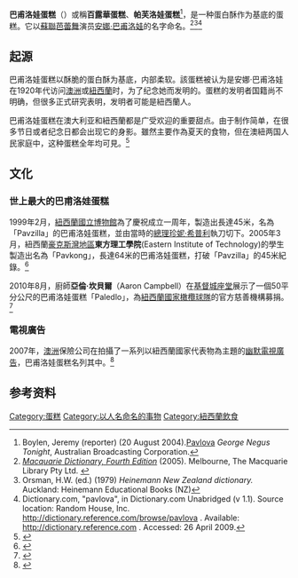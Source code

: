 {{Infobox prepared food
| name             = 巴甫洛娃蛋糕
| image            = Pavlova dessert.JPG
| caption          = 巴甫洛娃通常用草莓、奇異果、百香果和奶油做裝飾。
| country          = {{NZL}}
| course           = [[甜点|甜点]]
| type             = [[海綿蛋糕|海綿蛋糕]]
| main_ingredient  = [[蛋白|蛋白]]、 [[蔗糖|蔗糖]]
}}
'''巴甫洛娃蛋糕'''（{{lang-en|Pavlova cake}}）或稱'''百露華蛋糕'''、'''帕芙洛娃蛋糕'''<ref name="gnt">Boylen, Jeremy (reporter) (20 August 2004).[http://abc.net.au/gnt/history/Transcripts/s1188249.htm Pavlova] {{Wayback|url=http://abc.net.au/gnt/history/Transcripts/s1188249.htm |date=20100416134604 }} ''George Negus Tonight'', Australian Broadcasting Corporation.</ref>，是一种蛋白酥作为基底的蛋糕。它以[[蘇聯|蘇聯]][[芭蕾舞|芭蕾舞]]演员[[安娜·巴甫洛娃|安娜·巴甫洛娃]]的名字命名。<ref name="AuEpron">''[[Macquarie_Dictionary|Macquarie Dictionary, Fourth Edition]]'' (2005). Melbourne, The Macquarie Library Pty Ltd. {{ISBN|1-876429-14-3}}</ref><ref name="NZEpron">Orsman, H.W. (ed.) (1979) ''Heinemann New Zealand dictionary.'' Auckland: Heinemann Educational Books (NZ)</ref><ref name=InEpron>Dictionary.com, "pavlova", in Dictionary.com Unabridged (v 1.1). Source location: Random House, Inc. [http://dictionary.reference.com/browse/pavlova http://dictionary.reference.com/browse/pavlova] {{Wayback|url=http://dictionary.reference.com/browse/pavlova |date=20160305013334 }}. Available: [http://dictionary.reference.com http://dictionary.reference.com] {{Wayback|url=http://dictionary.reference.com/ |date=20150520140539 }}. Accessed: 26 April 2009.</ref>

==起源==
巴甫洛娃蛋糕以酥脆的蛋白酥为基底，内部柔软。該蛋糕被认为是安娜·巴甫洛娃在1920年代访问[[澳洲|澳洲]]或[[紐西蘭|紐西蘭]]时，为了纪念她而发明的。蛋糕的发明者国籍尚不明确，但很多正式研究表明，发明者可能是紐西蘭人。

巴甫洛娃蛋糕在澳大利亚和紐西蘭都是广受欢迎的重要甜点。由于制作简单，在很多节日或者纪念日都会出现它的身影。雖然主要作為夏天的食物，但在澳紐两国人民家庭中，这种蛋糕全年均可見。<ref name="leach">{{cite book | last=Leach | first=Helen | title=The Pavlova Story: A Slice of New Zealand's Culinary History | publisher=[[Otago_University_Press|Otago University Press]] | year=2008 | isbn=978-1-877372-57-5}}</ref>

==文化==
===世上最大的巴甫洛娃蛋糕===
1999年2月，[[紐西蘭國立博物館|紐西蘭國立博物館]]為了慶祝成立一周年，製造出長達45米，名為「Pavzilla」的巴甫洛娃蛋糕，並由當時的[[總理|總理]][[珍妮·希普利|珍妮·希普利]]執刀切下。2005年3月，紐西蘭[[豪克斯灣地區|豪克斯灣地區]]'''東方理工學院'''(Eastern Institute of Technology)的學生製造出名為「Pavkong」，長達64米的巴甫洛娃蛋糕，打破「Pavzilla」的45米紀錄。<ref>{{cite news | url = http://www.nzherald.co.nz/nz/news/article.cfm?c_id=1&objectid=10116427 | title = Students make world's biggest Pavlova | work = The New Zealand Herald | date = 21 March 2005 | accessdate = 2019-05-31 | archive-date = 2012-03-13 | archive-url = https://www.webcitation.org/667nrPC4g?url=http://www.nzherald.co.nz/nz/news/article.cfm?c_id=1 | dead-url = no }}</ref>

2010年8月，廚師'''亞倫·坎貝爾'''（Aaron Campbell）在[[基督城座堂|基督城座堂]]展示了一個50平分公尺的巴甫洛娃蛋糕「Paledlo」，為[[紐西蘭國家橄欖球隊|紐西蘭國家橄欖球隊]]的官方慈善機構募捐。<ref>{{cite web | url = http://www.newzealand.com/travel/media/press-releases/2010/8/food&wine_giant-rugby-pavlova_press-release.cfm | title = Charitable Kiwi chef whips up giant pavlova | publisher = NewZealand.com | date = 6 August 2010 | accessdate = 16 November 2010 | archive-date = 2014-08-31 | archive-url = https://web.archive.org/web/20140831133306/http://www.newzealand.com/travel/media/press-releases/2010/8/food%26wine_giant-rugby-pavlova_press-release.cfm | dead-url = no }}</ref>

===電視廣告===
2007年，[[澳洲|澳洲]]保險公司{{le|NZI}}在拍攝了一系列以紐西蘭國家代表物為主題的[[幽默|幽默]][[電視廣告|電視廣告]]，巴甫洛娃蛋糕名列其中。<ref>{{cite web |url= http://webcache.googleusercontent.com/search?q=cache:aN3ETc4rr5AJ:203.152.114.11/decisions/06/06153.rtf |title= Complaint 06/153 |date= 19 May 2006 |publisher= Advertising Standards Complaints Board |accessdate= 17 November 2010 }}{{Dead link}}</ref>

==参考资料==
{{portal box|飲食}}
{{reflist}}
{{蛋糕}}

[[Category:蛋糕|Category:蛋糕]]
[[Category:以人名命名的事物|Category:以人名命名的事物]]
[[Category:紐西蘭飲食|Category:紐西蘭飲食]]